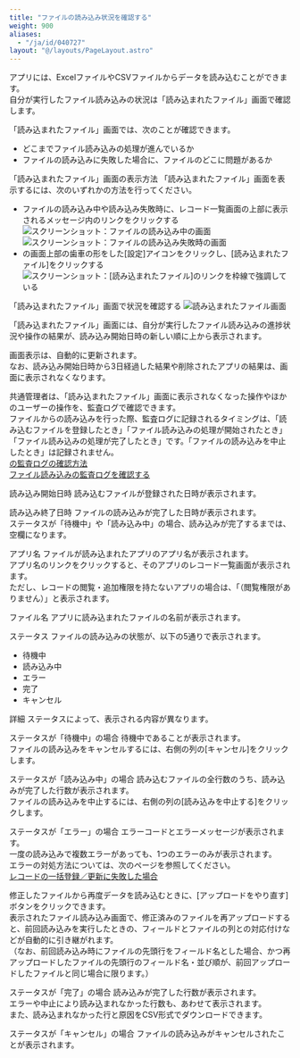 ```yaml
---
title: "ファイルの読み込み状況を確認する"
weight: 900
aliases:
  - "/ja/id/040727"
layout: "@/layouts/PageLayout.astro"
---
```




アプリには、ExcelファイルやCSVファイルからデータを読み込むことができます。  
自分が実行したファイル読み込みの状況は「読み込まれたファイル」画面で確認します。

「読み込まれたファイル」画面では、次のことが確認できます。

* どこまでファイル読み込みの処理が進んでいるか
* ファイルの読み込みに失敗した場合に、ファイルのどこに問題があるか

<Heading id="import_records_imported_files_10">「読み込まれたファイル」画面の表示方法</Heading>
「読み込まれたファイル」画面を表示するには、次のいずれかの方法を行ってください。

* ファイルの読み込み中や読み込み失敗時に、レコード一覧画面の上部に表示されるメッセージ内のリンクをクリックする  
  <Img src="/k/kintone/img-ja/imported_files_00.png" alt="スクリーンショット：ファイルの読み込み中の画面" />
  <Img src="/k/kintone/img-ja/imported_files_01.png" alt="スクリーンショット：ファイルの読み込み失敗時の画面" />
* <Kintone />の画面上部の歯車の形をした[設定]アイコンをクリックし、[読み込まれたファイル]をクリックする  
  <Img src="/k/kintone/img-ja/imported_files_02.png" alt="スクリーンショット：[読み込まれたファイル]のリンクを枠線で強調している" />

<Heading id="import_records_imported_files_20">「読み込まれたファイル」画面で状況を確認する</Heading>
<Img src="/k/kintone/img-ja/imported_files_03.png" alt="読み込まれたファイル画面" />

「読み込まれたファイル」画面には、自分が実行したファイル読み込みの進捗状況や操作の結果が、読み込み開始日時の新しい順に上から表示されます。

画面表示は、自動的に更新されます。  
なお、読み込み開始日時から3日経過した結果や削除されたアプリの結果は、画面に表示されなくなります。

<Note>

 <Slash />共通管理者は、「読み込まれたファイル」画面に表示されなくなった操作やほかのユーザーの操作を、監査ログで確認できます。  
  ファイルからの読み込みを行った際、監査ログに記録されるタイミングは、「読み込むファイルを登録したとき」「ファイル読み込みの処理が開始されたとき」「ファイル読み込みの処理が完了したとき」です。「ファイルの読み込みを中止したとき」は記録されません。  
  [<Kintone />の監査ログの確認方法](/k/ja/id/04054.html)  
  [ファイル読み込みの監査ログを確認する](/k/ja/id/04055.html)

</Note>

<Heading level={3} id="import_records_imported_files_2010">読み込み開始日時</Heading>
読み込むファイルが登録された日時が表示されます。

<Heading level={3} id="import_records_imported_files_2020">読み込み終了日時</Heading>
ファイルの読み込みが完了した日時が表示されます。  
ステータスが「待機中」や「読み込み中」の場合、読み込みが完了するまでは、空欄になります。

<Heading level={3} id="import_records_imported_files_2030">アプリ名</Heading>
ファイルが読み込まれたアプリのアプリ名が表示されます。  
アプリ名のリンクをクリックすると、そのアプリのレコード一覧画面が表示されます。  
ただし、レコードの閲覧・追加権限を持たないアプリの場合は、「（閲覧権限がありません）」と表示されます。

<Heading level={3} id="import_records_imported_files_2040">ファイル名</Heading>
アプリに読み込まれたファイルの名前が表示されます。

<Heading level={3} id="import_records_imported_files_2050">ステータス</Heading>
ファイルの読み込みの状態が、以下の5通りで表示されます。

* 待機中
* 読み込み中
* エラー
* 完了
* キャンセル

<Heading level={3} id="import_records_imported_files_2060">詳細</Heading>
ステータスによって、表示される内容が異なります。

<Heading level={4} id="import_records_imported_files_206010">ステータスが「待機中」の場合</Heading>
待機中であることが表示されます。  
ファイルの読み込みをキャンセルするには、右側の列の[キャンセル]をクリックします。

<Heading level={4} id="import_records_imported_files_206020">ステータスが「読み込み中」の場合</Heading>
読み込むファイルの全行数のうち、読み込みが完了した行数が表示されます。  
ファイルの読み込みを中止するには、右側の列の[読み込みを中止する]をクリックします。

<Heading level={4} id="import_records_imported_files_206030">ステータスが「エラー」の場合</Heading>
エラーコードとエラーメッセージが表示されます。  
一度の読み込みで複数エラーがあっても、1つのエラーのみが表示されます。  
エラーの対処方法については、次のページを参照してください。  
[レコードの一括登録／更新に失敗した場合](/k/ja/id/040725.html)

<Note>

修正したファイルから再度データを読み込むときに、[アップロードをやり直す]ボタンをクリックできます。  
表示されたファイル読み込み画面で、修正済みのファイルを再アップロードすると、前回読み込みを実行したときの、フィールドとファイルの列との対応付けなどが自動的に引き継がれます。  
（なお、前回読み込み時にファイルの先頭行をフィールド名とした場合、かつ再アップロードしたファイルの先頭行のフィールド名・並び順が、前回アップロードしたファイルと同じ場合に限ります。）

</Note>

<Heading level={4} id="import_records_imported_files_206040">ステータスが「完了」の場合</Heading>
読み込みが完了した行数が表示されます。  
エラーや中止により読み込まれなかった行数も、あわせて表示されます。  
また、読み込まれなかった行と原因をCSV形式でダウンロードできます。

<Heading level={4} id="import_records_imported_files_206050">ステータスが「キャンセル」の場合</Heading>
ファイルの読み込みがキャンセルされたことが表示されます。
